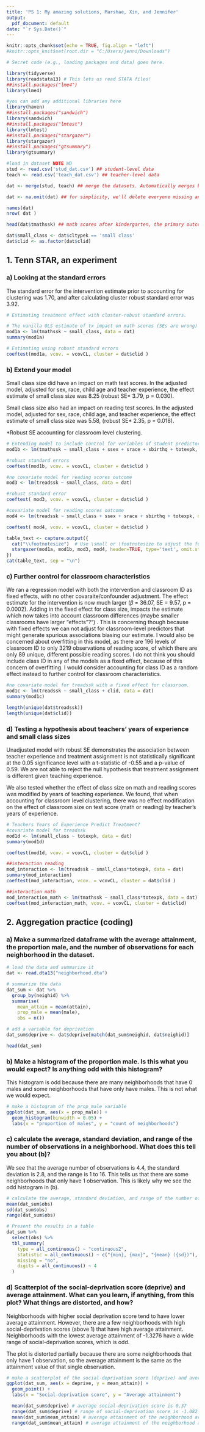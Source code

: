 ```yaml
---
title: 'PS 1: My amazing solutions, Marshae, Xin, and Jennifer'
output:
  pdf_document: default
date: "`r Sys.Date()`"
---
```


```r
knitr::opts_chunk$set(echo = TRUE, fig.align = "left")
#knitr::opts_knit$set(root.dir = "C:/Users/jenni/Downloads")

# Secret code (e.g., loading packages and data) goes here.

library(tidyverse)
library(readstata13) # This lets us read STATA files!
##install.packages("lme4")
library(lme4)

#you can add any additional libraries here
library(haven)
##install.packages("sandwich")
library(sandwich)
##install.packages("lmtest")
library(lmtest)
##install.packages("stargazer")
library(stargazer)
##install.packages("gtsummary")
library(gtsummary)

```

```r
#load in dataset NOTE WD 
stud <- read.csv('stud_dat.csv') ## student-level data
teach <- read.csv('teach_dat.csv') ## teacher-level data

dat <- merge(stud, teach) ## merge the datasets. Automatically merges by clid, class id, the only variable in common

dat <- na.omit(dat) ## for simplicity, we'll delete everyone missing any variables

names(dat)
nrow( dat )

head(dat$tmathssk) ## math scores after kindergarten, the primary outcome

dat$small_class <- dat$cltypek == 'small class'
dat$clid <- as.factor(dat$clid)
```

## 1. **Tenn STAR, an experiment**

### a) Looking at the standard errors 

The standard error for the intervention estimate prior to accounting for clustering was 1.70, and after calculating cluster robust standard error was 3.92.

```r
# Estimating treatment effect with cluster-robust standard errors.

# The vanilla OLS estimate of tx impact on math scores (SEs are wrong)
mod1a <- lm(tmathssk ~ small_class, data = dat) 
summary(mod1a)

# Estimating using robust standard errors
coeftest(mod1a, vcov. = vcovCL, cluster = dat$clid )

```

### b) Extend your model

Small class size did have an impact on math test scores. In the adjusted model, adjusted for sex, race, child age and teacher experience, the effect estimate of small class size was 8.25 (robust SE* 3.79, p = 0.030).

Small class size also had an impact on reading test scores. In the adjusted model, adjusted for sex, race, child age, and teacher experience, the effect estimate of small class size was 5.58, (robust SE* 2.35, p = 0.018).

*Robust SE accounting for classroom level clustering. 

```r
# Extending model to include control for variables of student predictors, teacher experience.
mod1b <- lm(tmathssk ~ small_class + ssex + srace + sbirthq + totexpk, data = dat)

#robust standard errors 
coeftest(mod1b, vcov. = vcovCL, cluster = dat$clid )

```

```r
#no covariate model for reading scores outcome 
mod3 <- lm(treadssk ~ small_class, data = dat)

#robust standard error 
coeftest( mod3, vcov. = vcovCL, cluster = dat$clid )

#covariate model for reading scores outcome
mod4 <- lm(treadssk ~ small_class + ssex + srace + sbirthq + totexpk, data = dat)

coeftest( mod4, vcov. = vcovCL, cluster = dat$clid )

```


```r
table_text <- capture.output({
  cat("\\footnotesize")  # Use \small or \footnotesize to adjust the font size
  stargazer(mod1a, mod1b, mod3, mod4, header=TRUE, type='text', omit.stat = c("rsq", "adj.rsq", "ser", "f"))
})
cat(table_text, sep = "\n")

```

### c) Further control for classroom characteristics

We ran a regression model with both the intervention and classroom ID as fixed effects, with no other covaraite/confounder adjustment. The effect estimate for the intervention is now much larger ($\beta$ = 36.07, SE = 9.57, p = 0.0002). Adding in the fixed effect for class size, impacts the estimate which now takes into account classroom differences (maybe smaller classrooms have larger "effects"?") . This is concerning though because  with fixed effects we can not adjust for classroom-level predictors that might generate spurious associations biasing our estimate. I would also be concerned about overfitting in this model, as there are 196 levels of classroom ID to only 3219 observations of reading score, of which there are only 89 unique, different possible reading scores. I do not think you should include class ID in any of the models as a fixed effect, because of this concern of overfitting. I would consider accounting for class ID as a random effect instead to further control for classroom characteristics.  

```r
#no covariate model for treadssk with a fixed effect for classroom.
mod1c <- lm(treadssk ~ small_class + clid, data = dat)
summary(mod1c)

length(unique(dat$treadssk))
length(unique(dat$clid))

```

### d) Testing a hypothesis about teachers' years of experience and small class sizes
Unadjusted model with robust SE demonstrates the association between  teacher experience and treatment assignment is not statistically significant at the 0.05 significance level with a t-statistic of -0.55 and a p-value of 0.59. We are not able to reject the null hypothesis that treatment assignment is different given teaching experience. 

We also tested whether the effect of class size on math and reading scores was modified by years of teaching experience. We found, that when accounting for classroom level clustering, there was no effect modification on the effect of classroom size on test score (math or reading) by teacher's years of experience. 

```r
# Teachers Years of Experience Predict Treatment? 
#covariate model for treadssk 
mod1d <- lm(small_class ~ totexpk, data = dat)
summary(mod1d)

coeftest(mod1d, vcov. = vcovCL, cluster = dat$clid )

##interaction reading
mod_interaction <- lm(treadssk ~ small_class*totexpk, data = dat)
summary(mod_interaction)
coeftest(mod_interaction, vcov. = vcovCL, cluster = dat$clid )

##interaction math
mod_interaction_math <- lm(tmathssk ~ small_class*totexpk, data = dat) 
coeftest(mod_interaction_math, vcov. = vcovCL, cluster = dat$clid)

```
 

\newpage
## 2. **Aggregation practice (coding)**

### a) Make a summarized dataframe with the average attainment, the proportion male, and the number of observations for each neighborhood in the dataset.
```r
# load the data and summarize it
dat <- read.dta13("neighborhood.dta")

# summarize the data
dat_sum <- dat %>% 
  group_by(neighid) %>%
  summarise(
    mean_attain = mean(attain), 
    prop_male = mean(male), 
    obs = n()) 

# add a variable for deprivation
dat_sum$deprive <- dat$deprive[match(dat_sum$neighid, dat$neighid)]

head(dat_sum)
```

### b) Make a histogram of the proportion male. Is this what you would expect? Is anything odd with this histogram?

This histogram is odd because there are many neighborhoods that have 0 males and some neighborhoods that have only have males. This is not what we would expect. 

```r
# make a histogram of the prop_male variable
ggplot(dat_sum, aes(x = prop_male)) + 
  geom_histogram(binwidth = 0.05) + 
  labs(x = "proportion of males", y = "count of neighborhoods")
```

### c) calculate the average, standard deviation, and range of the number of observations in a neighborhood. What does this tell you about (b)?

We see that the average number of observations is 4.4, the standard deviation is 2.8, and the range is 1 to 16. This tells us that there are some neighborhoods that only have 1 observation. This is likely why we see the odd histogram in (b).

```r
# calculate the average, standard deviation, and range of the number of observations in a neighborhood
mean(dat_sum$obs)
sd(dat_sum$obs)
range(dat_sum$obs)

# Present the results in a table
dat_sum %>%
  select(obs) %>%
  tbl_summary(
    type = all_continuous() ~ "continuous2",
    statistic = all_continuous() ~ c("{min}, {max}", "{mean} ({sd})"),
    missing = "no", 
    digits = all_continuous() ~ 4
  )
```


### d) Scatterplot of the social-deprivation score (deprive) and average attainment. What can you learn, if anything, from this plot? What things are distorted, and how?

Neighborhoods with higher social deprivation score tend to have lower average attainment. However, there are a few neighborhoods with high social-deprivation scores (above 1) that have high average attainment.
Neighborhoods with the lowest average attainment of -1.3276 have a wide range of social-deprivation scores, which is odd.

The plot is distorted partially because there are some neighborhoods that only have 1 observation, so the average attainment is the same as the attainment value of that single observation.

```r
# make a scatterplot of the social-deprivation score (deprive) and average attainment
ggplot(dat_sum, aes(x = deprive, y = mean_attain)) + 
  geom_point() +
  labs(x = "Social-deprivation score", y = "Average attainment")

  mean(dat_sum$deprive) # average social-deprivation score is 0.37
  range(dat_sum$deprive) # range of social-deprivation score is -1.082  2.959
  mean(dat_sum$mean_attain) # average attainment of the neighborhood averages is 0.08
  range(dat_sum$mean_attain) # average attainment of the neighborhood averages is -1.3276, 2.4151
```
